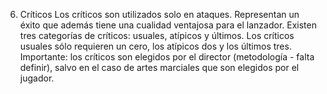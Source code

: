 6. Críticos
Los críticos son utilizados solo en ataques. Representan un éxito que además tiene una cualidad ventajosa para el lanzador. Existen tres categorías de críticos: usuales, atípicos y últimos. Los críticos usuales sólo requieren un cero, los atípicos dos y los últimos tres. Importante: los críticos son elegidos por el director (metodología - falta definir), salvo en el caso de artes marciales que son elegidos por el jugador.
